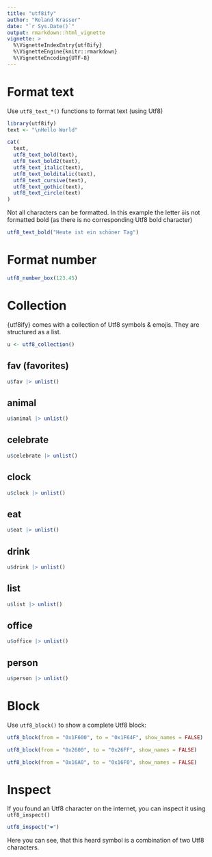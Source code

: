 ```yaml
---
title: "utf8ify"
author: "Roland Krasser"
date: "`r Sys.Date()`"
output: rmarkdown::html_vignette
vignette: >
  %\VignetteIndexEntry{utf8ify}
  %\VignetteEngine{knitr::rmarkdown}
  %\VignetteEncoding{UTF-8}
---
```


# Format text

Use `utf8_text_*()` functions to format text (using Utf8)

```r
library(utf8ify)
text <- "\nHello World"

cat(
  text,
  utf8_text_bold(text),
  utf8_text_bold2(text),
  utf8_text_italic(text),
  utf8_text_bolditalic(text),
  utf8_text_cursive(text),
  utf8_text_gothic(text),
  utf8_text_circle(text)
)
```
Not all characters can be formatted. In this example the letter `ö`is not formatted bold (as there is no corresponding Utf8 bold character)

```r
utf8_text_bold("Heute ist ein schöner Tag")
```

# Format number

```r
utf8_number_box(123.45)
```

# Collection

{utf8ify} comes with a collection of Utf8 symbols & emojis. They are structured as a list.

```r
u <- utf8_collection()
```

## fav (favorites)

```r
u$fav |> unlist()
```

## animal

```r
u$animal |> unlist()
```

## celebrate

```r
u$celebrate |> unlist()
```

## clock

```r
u$clock |> unlist()
```

## eat

```r
u$eat |> unlist()
```

## drink

```r
u$drink |> unlist()
```

## list

```r
u$list |> unlist()
```

## office

```r
u$office |> unlist()
```

## person

```r
u$person |> unlist()
```


# Block

Use `utf8_block()` to show a complete Utf8 block:

```r
utf8_block(from = "0x1F600", to = "0x1F64F", show_names = FALSE)
```

```r
utf8_block(from = "0x2600", to = "0x26FF", show_names = FALSE)
```

```r
utf8_block(from = "0x16A0", to = "0x16F0", show_names = FALSE)
```

# Inspect

If you found an Utf8 character on the internet, you can inspect it using `utf8_inspect()`

```r
utf8_inspect("❤️")
```

Here you can see, that this heard symbol is a combination of two Utf8 characters.